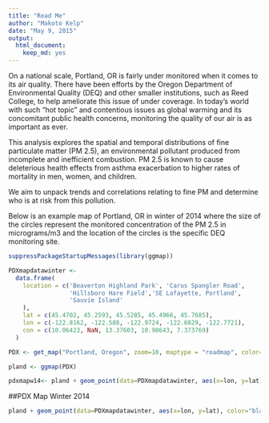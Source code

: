 ```yaml
---
title: "Read Me"
author: "Makoto Kelp"
date: "May 9, 2015"
output:
  html_document:
    keep_md: yes
---
```


On a national scale, Portland, OR is fairly under monitored when it comes to its air quality. There have been efforts by the Oregon Department of Environmental Quality (DEQ) and other smaller institutions, such as Reed College, to help ameliorate this issue of under coverage. In today's world with such "hot topic" and contentious issues as global warming and its concomitant public health concerns, monitoring the quality of our air is as important as ever.    

This analysis explores the spatial and temporal distributions of fine particulate matter (PM 2.5), an environmental pollutant produced from incomplete and inefficient combustion. PM 2.5 is known to cause deleterious health effects from asthma exacerbation to higher rates of mortality in men, women, and children. 

We aim to unpack trends and correlations relating to fine PM and determine who is at risk from this pollution. 

Below is an example map of Portland, OR in winter of 2014 where the size of the circles represent the monitored concentration of the PM 2.5 in micrograms/m3 and the location of the circles is the specific DEQ monitoring site. 


```r
suppressPackageStartupMessages(library(ggmap))

PDXmapdatawinter <- 
  data.frame(
    location = c('Beaverton Highland Park', 'Carus Spangler Road', 
                 'Hillsboro Hare Field','SE Lafayette, Portland', 
                 'Sauvie Island'
    ),
    lat = c(45.4702, 45.2593, 45.5285, 45.4966, 45.7685),
    lon = c(-122.8162, -122.588, -122.9724, -122.6029, -122.7721),
    con = c(10.06423, NaN, 13.37603, 10.98643, 7.373769)
  )

PDX <- get_map("Portland, Oregon", zoom=10, maptype = "roadmap", color= "color")

pland <- ggmap(PDX)

pdxmapw14<- pland + geom_point(data=PDXmapdatawinter, aes(x=lon, y=lat), color="black", size=PDXmapdatawinter$con, alpha=0.7)
```


##PDX Map Winter 2014
```r
pland + geom_point(data=PDXmapdatawinter, aes(x=lon, y=lat), color="black", size=PDXmapdatawinter$con, alpha=0.7)
```


